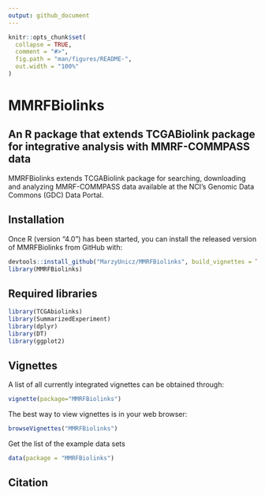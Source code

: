 ```yaml
---
output: github_document
---
```


<!-- README.md is generated from README.Rmd. Please edit that file -->

```r
knitr::opts_chunk$set(
  collapse = TRUE,
  comment = "#>",
  fig.path = "man/figures/README-",
  out.width = "100%"
)
```

# MMRFBiolinks 
## An R package that extends TCGABiolink package for integrative analysis with MMRF-COMMPASS data

<!-- badges: start -->
<!-- badges: end -->

MMRFBiolinks extends TCGABiolink package for searching, downloading and analyzing MMRF-COMMPASS data available at the NCI’s Genomic Data Commons (GDC) Data Portal.

## Installation

Once R (version “4.0”) has been started, you can install the released version of MMRFBiolinks from GitHub with:

``` r
devtools::install_github("MarzyUnicz/MMRFBiolinks", build_vignettes = TRUE)
library(MMRFBiolinks)
```

## Required libraries


```r
library(TCGAbiolinks)
library(SummarizedExperiment)
library(dplyr)
library(DT)
library(ggplot2)
```


## Vignettes
A list of all currently integrated vignettes can be obtained through:



```r
vignette(package="MMRFBiolinks")
```
The best way to view vignettes is in your web browser:


```r
browseVignettes("MMRFBiolinks")
```

Get the list of the example data sets

```r
data(package = "MMRFBiolinks")
```

## Citation





